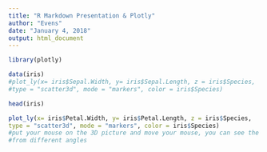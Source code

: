 ```yaml
---
title: "R Markdown Presentation & Plotly"
author: "Evens"
date: "January 4, 2018"
output: html_document
---
```


```r
library(plotly)
```

```r
data(iris)
#plot_ly(x= iris$Sepal.Width, y= iris$Sepal.Length, z = iris$Species, 
#type = "scatter3d", mode = "markers", color = iris$Species)
```

```r
head(iris)
```

```r
plot_ly(x= iris$Petal.Width, y= iris$Petal.Length, z = iris$Species, 
type = "scatter3d", mode = "markers", color = iris$Species)
#put your mouse on the 3D picture and move your mouse, you can see the picture 
#from different angles

``` 











